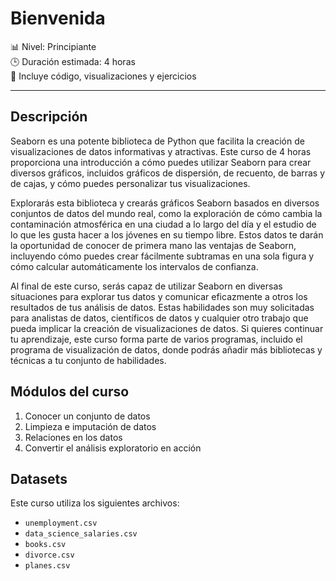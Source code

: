 # Bienvenida

📊 Nivel: Principiante  
🕒 Duración estimada: 4 horas  
🎥 Incluye código, visualizaciones y ejercicios

---

## Descripción

Seaborn es una potente biblioteca de Python que facilita la creación de visualizaciones de datos informativas y atractivas. Este curso de 4 horas proporciona una introducción a cómo puedes utilizar Seaborn para crear diversos gráficos, incluidos gráficos de dispersión, de recuento, de barras y de cajas, y cómo puedes personalizar tus visualizaciones.

Explorarás esta biblioteca y crearás gráficos Seaborn basados en diversos conjuntos de datos del mundo real, como la exploración de cómo cambia la contaminación atmosférica en una ciudad a lo largo del día y el estudio de lo que les gusta hacer a los jóvenes en su tiempo libre. Estos datos te darán la oportunidad de conocer de primera mano las ventajas de Seaborn, incluyendo cómo puedes crear fácilmente subtramas en una sola figura y cómo calcular automáticamente los intervalos de confianza.

Al final de este curso, serás capaz de utilizar Seaborn en diversas situaciones para explorar tus datos y comunicar eficazmente a otros los resultados de tus análisis de datos. Estas habilidades son muy solicitadas para analistas de datos, científicos de datos y cualquier otro trabajo que pueda implicar la creación de visualizaciones de datos. Si quieres continuar tu aprendizaje, este curso forma parte de varios programas, incluido el programa de visualización de datos, donde podrás añadir más bibliotecas y técnicas a tu conjunto de habilidades.

## Módulos del curso

1. Conocer un conjunto de datos  
2. Limpieza e imputación de datos
3. Relaciones en los datos
4. Convertir el análisis exploratorio en acción

## Datasets

Este curso utiliza los siguientes archivos:

- `unemployment.csv`
- `data_science_salaries.csv`
- `books.csv`
- `divorce.csv`
- `planes.csv`